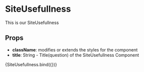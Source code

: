 
<Meta title="components/molecules/SiteUsefullness" decorators={[withDesign]} />

# SiteUsefullness

This is our SiteUsefullness

## Props

- <b>className</b>: modifies or extends the styles for the component
- <b>title</b>: String - Title(question) of the SiteUsefullness Component

<Canvas>
  <Story
    name="SiteUsefullness"
    parameters={{
      design: {
        type: 'figma',
        url: '',
      },
    }}
    args={{
      className: '',
      title: 'Bola táto stránka užitočná?',
    }}
  >
    {SiteUsefullness.bind({})}
  </Story>
</Canvas>

<ArgsTable of={SiteUsefullness} />
